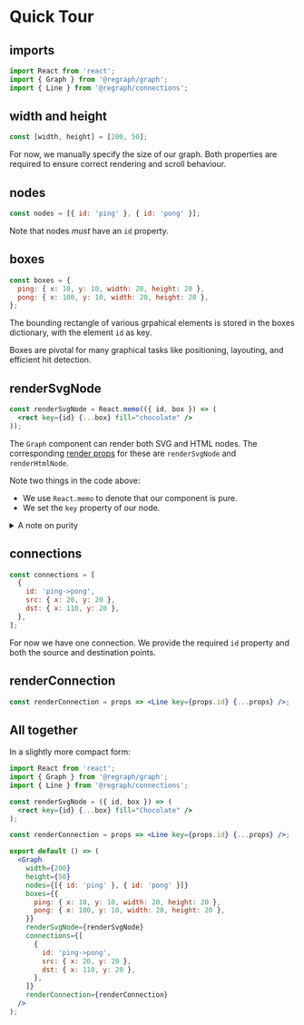 
# Quick Tour

<Graph />

## imports

```jsx
import React from 'react';
import { Graph } from '@regraph/graph';
import { Line } from '@regraph/connections';
```

## width and height

```jsx
const [width, height] = [200, 50];
```

For now, we manually specify the size of our graph. Both properties are required to ensure correct rendering and scroll behaviour.

## nodes

```jsx
const nodes = [{ id: 'ping' }, { id: 'pong' }];
```

Note that nodes _must_ have an `id` property.

## boxes

```jsx
const boxes = {
  ping: { x: 10, y: 10, width: 20, height: 20 },
  pong: { x: 100, y: 10, width: 20, height: 20 },
};
```

The bounding rectangle of various grpahical elements is stored in the boxes dictionary, with the element `id` as key.

Boxes are pivotal for many graphical tasks like positioning, layouting, and efficient hit detection.

## renderSvgNode

```jsx
const renderSvgNode = React.memo(({ id, box }) => (
  <rect key={id} {...box} fill="chocolate" />
));
```

The `Graph` component can render both SVG and HTML nodes. The corresponding [render props](https://reactjs.org/docs/render-props.html) for these are `renderSvgNode` and `renderHtmlNode`.

Note two things in the code above:

- We use `React.memo` to denote that our component is pure.
- We set the `key` property of our node.

<details><summary>A note on purity</summary>
The `Graph` component supports rendering of mutated data.

That's because in some use cases, like the rendering of a force-directed layout, data mutation is preferable.

</details>

## connections

```jsx
const connections = [
  {
    id: 'ping->pong',
    src: { x: 20, y: 20 },
    dst: { x: 110, y: 20 },
  },
];
```

For now we have one connection. We provide the required `id` property and both the source and destination points.

## renderConnection

```jsx
const renderConnection = props => <Line key={props.id} {...props} />;
```

## All together

In a slightly more compact form:

```jsx
import React from 'react';
import { Graph } from '@regraph/graph';
import { Line } from '@regraph/connections';

const renderSvgNode = ({ id, box }) => (
  <rect key={id} {...box} fill="Chocolate" />
);

const renderConnection = props => <Line key={props.id} {...props} />;

export default () => (
  <Graph
    width={200}
    height={50}
    nodes={[{ id: 'ping' }, { id: 'pong' }]}
    boxes={{
      ping: { x: 10, y: 10, width: 20, height: 20 },
      pong: { x: 100, y: 10, width: 20, height: 20 },
    }}
    renderSvgNode={renderSvgNode}
    connections={[
      {
        id: 'ping->pong',
        src: { x: 20, y: 20 },
        dst: { x: 110, y: 20 },
      },
    ]}
    renderConnection={renderConnection}
  />
);
```
